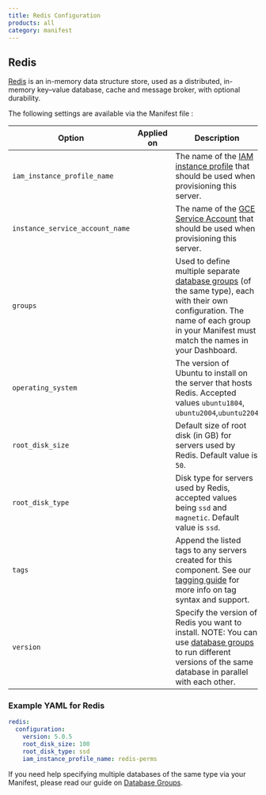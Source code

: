 ```yaml
---
title: Redis Configuration
products: all
category: manifest
---
```


## Redis

[Redis](https://redis.io/) is an in-memory data structure store, used as a distributed, in-memory key–value database, cache and message broker, with optional durability.

The following settings are available via the Manifest file :

|Option|Applied on|Description|Clouds|
|--- |--- |--- |--- |
|`iam_instance_profile_name`|<Glyph icon="build" />|The name of the [IAM instance profile](/:product/:version?/build-and-config/advanced-cloud-configurations#using-iam-instance-profiles-with-your-servers) that should be used when provisioning this server.|AWS|
|`instance_service_account_name`|<Glyph icon="build" />|The name of the [GCE Service Account](/:product/:version?/build-and-config/advanced-cloud-configurations#using-gce-service-accounts-with-cloud-66) that should be used when provisioning this server.|GCE|
|`groups`|<Glyph icon="upgrade" />|Used to define multiple separate [database groups](/:product/:version?/databases/attaching-multiple-databases) (of the same type), each with their own configuration. The name of each group in your Manifest must match the names in your Dashboard.|All|
|`operating_system`|<Glyph icon="build" />|The version of Ubuntu to install on the server that hosts Redis. Accepted values `ubuntu1804`, `ubuntu2004`,`ubuntu2204`|All|
|`root_disk_size`|<Glyph icon="build" />|Default size of root disk (in GB) for servers used by Redis. Default value is `50`.|AWS, Azure, GCE|
|`root_disk_type`|<Glyph icon="build" />|Disk type for servers used by Redis, accepted values being `ssd` and `magnetic`. Default value is `ssd`.|AWS, GCE|
| `tags` | <Glyph icon="build" /> | Append the listed tags to any servers created for this component. See our [tagging guide](/:product/:version?/servers/tagging-components) for more info on tag syntax and support. | AWS, Azure, DigitalOcean, Hetzner |
|`version`|<Glyph icon="build" />|Specify the version of Redis you want to install. NOTE: You can use [database groups](/:product/:version?/databases/attaching-multiple-databases) to run different versions of the same database in parallel with each other.|All|

### Example YAML for Redis

```yaml
redis:
  configuration:
    version: 5.0.5
    root_disk_size: 100
    root_disk_type: ssd
    iam_instance_profile_name: redis-perms
```

If you need help specifying multiple databases of the same type via your Manifest, please read our guide on [Database Groups](/:product/:version?/manifest/_database-groups).
